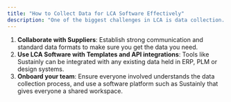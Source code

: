```yaml
---
title: "How to Collect Data for LCA Software Effectively"
description: "One of the biggest challenges in LCA is data collection. High-quality, accurate data is crucial for reliable LCA results, but gathering it can be challenging. Here’s how to make the process easier:"
---
```


1. **Collaborate with Suppliers**: Establish strong communication and standard data formats to make sure you get the data you need.
2. **Use LCA Software with Templates and API integrations**: Tools like Sustainly can be integrated with any existing data held in ERP, PLM or design systems.
3. **Onboard your team**: Ensure everyone involved understands the data collection process, and use a software platform such as Sustainly that gives everyone a shared workspace.